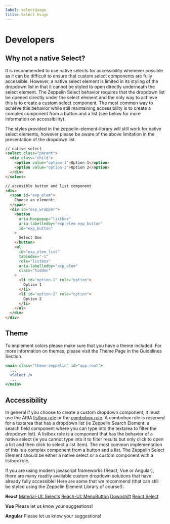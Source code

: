 ```yaml
---
label: selectUsage
title: Select Usage
---
```


# Developers

## Why not a native Select?

It is recommended to use native selects for accessibility whenever possible as it can be difficult to ensure that custom select components are fully accessible. However, a native select element is limited in its styling of the dropdown list in that it cannot be styled to open directly underneath the select element. The Zeppelin Select behavior requires that the dropdown list be opened directly under the select element and the only way to achieve this is to create a custom select component. The most common way to achieve this behavior while still maintaining accessibility is to create a complex component from a button and a list (see below for more information on accessibility).

The styles provided in the zeppelin-element-library will still work for native select elements, however please be aware of the above limitation in the presentation of the dropdown list.

```html
// native select
<select class="parent">
  <div class="child">
    <option value="option-1">Option 1</option>
    <option value="option-2">Option 2</option>
  </div>
</select>

// accesible button and list component
<div>
  <span id="exp_elem">
    Choose an element:
  </span>
  <div id="exp_wrapper">
    <button
      aria-haspopup="listbox"
      aria-labelledby="exp_elem exp_button"
      id="exp_button"
    >
      Select One
    </button>
    <ul
      id="exp_elem_list"
      tabindex="-1"
      role="listbox"
      aria-labelledby="exp_elem"
      class="hidden"
    >
      <li id="option-1" role="option">
        Option 1
      </li>
      <li id="option-2" role="option">
        Option 2
      </li>
    </ul>
  </div>
</div>
```

## Theme

To implement colors please make sure that you have a theme included. For more information on themes, please visit the Theme Page in the Guidelines Section.

```jsx
<main class="theme-zeppelin" id="app-root">
  ...
  <Select />
  ...
</main>
```

## Accessibility

In general if you choose to create a custom dropdown component, it must use the ARIA [listbox role](https://www.w3.org/TR/wai-aria-1.1/#listbox) or the [combobox role](https://www.w3.org/TR/wai-aria-1.1/#combobox). A combobox role is reserved for a textarea that has a dropdown list (ie Zeppelin Search Element: a search field component where you can type into the textarea to filter the dropdown list). A listbox role is a component that has the behavior of a native select (ie you cannot type into it to filter results but only click to open a list and then click to select a list item). The most common implementation of this is a complex component from a button and a list. The Zeppelin Select Element should be either a native select or a custom component with a listbox role.

If you are using modern javascript frameworks (React, Vue or Angular), there are many readily available custom dropdown solutions that have already fully accessible! Here are some that we recommend (that can still be styled using the Zeppelin Element Library of course!):

**React**
[Material-UI: Selects](https://material-ui.com/demos/selects/)
[Reach-UI: MenuButton](https://ui.reach.tech/menu-button)
[Downshift](https://github.com/downshift-js/downshift)
[React Select](https://react-select.com/home)

**Vue**
Please let us know your suggestions!

**Angular**
Please let us know your suggestions!
